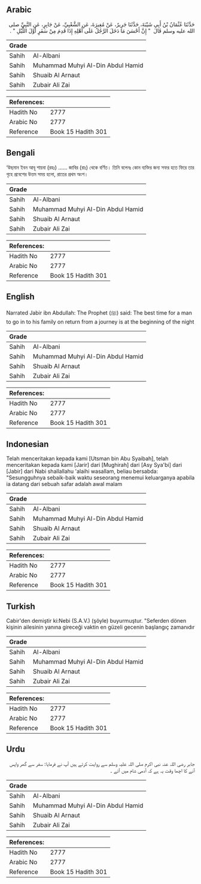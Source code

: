 ## Arabic


<div dir="rtl" lang="ar" style={{fontSize:'larger',backgroundColor:'#f8f9fa',padding:20}}>
حَدَّثَنَا عُثْمَانُ بْنُ أَبِي شَيْبَةَ، حَدَّثَنَا جَرِيرٌ، عَنْ مُغِيرَةَ، عَنِ الشَّعْبِيِّ، عَنْ جَابِرٍ، عَنِ النَّبِيِّ صلى الله عليه وسلم قَالَ ‏ "‏ إِنَّ أَحْسَنَ مَا دَخَلَ الرَّجُلُ عَلَى أَهْلِهِ إِذَا قَدِمَ مِنْ سَفَرٍ أَوَّلَ اللَّيْلِ ‏"‏ ‏.‏
</div>
<div style={{backgroundColor:'#f8f9fa',padding:20, marginBottom: 10}}><table> <thead> <tr> <th>Grade</th> <th></th> </tr> </thead> <tbody> <tr><td>Sahih</td><td>Al-Albani</td></tr><tr><td>Sahih</td><td>Muhammad Muhyi Al-Din Abdul Hamid</td></tr><tr><td>Sahih</td><td>Shuaib Al Arnaut</td></tr><tr><td>Sahih</td><td>Zubair Ali Zai</td></tr></tbody></table><table> <thead> <tr> <th>References:</th> <th></th> </tr> </thead> <tbody><tr><td>Hadith No</td><td>2777</td></tr><tr><td>Arabic No</td><td>2777</td></tr><tr><td>Reference</td><td>Book 15 Hadith 301</td></tr></tbody></table></div>

## Bengali


<div dir="ltr" lang="bn" style={{fontSize:'larger',backgroundColor:'#f8f9fa',padding:20}}>
‘উছমান ইবন আবূ শায়বা (রহঃ) ...... জাবির (রাঃ) থেকে বর্ণিত। তিনি বলেনঃ কোন ব্যক্তির জন্য সফর হতে ফিরে তার গৃহে প্রবেশের উত্তম সময় হলো, রাতের প্রথম অংশ।
</div>
<div style={{backgroundColor:'#f8f9fa',padding:20, marginBottom: 10}}><table> <thead> <tr> <th>Grade</th> <th></th> </tr> </thead> <tbody> <tr><td>Sahih</td><td>Al-Albani</td></tr><tr><td>Sahih</td><td>Muhammad Muhyi Al-Din Abdul Hamid</td></tr><tr><td>Sahih</td><td>Shuaib Al Arnaut</td></tr><tr><td>Sahih</td><td>Zubair Ali Zai</td></tr></tbody></table><table> <thead> <tr> <th>References:</th> <th></th> </tr> </thead> <tbody><tr><td>Hadith No</td><td>2777</td></tr><tr><td>Arabic No</td><td>2777</td></tr><tr><td>Reference</td><td>Book 15 Hadith 301</td></tr></tbody></table></div>

## English


<div dir="ltr" lang="en" style={{fontSize:'larger',backgroundColor:'#f8f9fa',padding:20}}>
Narrated Jabir ibn Abdullah: The Prophet (ﷺ) said: The best time for a man to go in to his family on return from a journey is at the beginning of the night
</div>
<div style={{backgroundColor:'#f8f9fa',padding:20, marginBottom: 10}}><table> <thead> <tr> <th>Grade</th> <th></th> </tr> </thead> <tbody> <tr><td>Sahih</td><td>Al-Albani</td></tr><tr><td>Sahih</td><td>Muhammad Muhyi Al-Din Abdul Hamid</td></tr><tr><td>Sahih</td><td>Shuaib Al Arnaut</td></tr><tr><td>Sahih</td><td>Zubair Ali Zai</td></tr></tbody></table><table> <thead> <tr> <th>References:</th> <th></th> </tr> </thead> <tbody><tr><td>Hadith No</td><td>2777</td></tr><tr><td>Arabic No</td><td>2777</td></tr><tr><td>Reference</td><td>Book 15 Hadith 301</td></tr></tbody></table></div>

## Indonesian


<div dir="ltr" lang="id" style={{fontSize:'larger',backgroundColor:'#f8f9fa',padding:20}}>
Telah menceritakan kepada kami [Utsman bin Abu Syaibah], telah menceritakan kepada kami [Jarir] dari [Mughirah] dari [Asy Sya'bi] dari [Jabir] dari Nabi shallallahu 'alaihi wasallam, beliau bersabda: "Sesungguhnya sebaik-baik waktu seseorang menemui keluarganya apabila ia datang dari sebuah safar adalah awal malam
</div>
<div style={{backgroundColor:'#f8f9fa',padding:20, marginBottom: 10}}><table> <thead> <tr> <th>Grade</th> <th></th> </tr> </thead> <tbody> <tr><td>Sahih</td><td>Al-Albani</td></tr><tr><td>Sahih</td><td>Muhammad Muhyi Al-Din Abdul Hamid</td></tr><tr><td>Sahih</td><td>Shuaib Al Arnaut</td></tr><tr><td>Sahih</td><td>Zubair Ali Zai</td></tr></tbody></table><table> <thead> <tr> <th>References:</th> <th></th> </tr> </thead> <tbody><tr><td>Hadith No</td><td>2777</td></tr><tr><td>Arabic No</td><td>2777</td></tr><tr><td>Reference</td><td>Book 15 Hadith 301</td></tr></tbody></table></div>

## Turkish


<div dir="ltr" lang="tr" style={{fontSize:'larger',backgroundColor:'#f8f9fa',padding:20}}>
Cabir'den demiştir ki:Nebi (S.A.V.) (şöyle) buyurmuştur. "Seferden dönen kişinin ailesinin yanına gireceği vaktin en güzeli gecenin başlangıç zamanıdır
</div>
<div style={{backgroundColor:'#f8f9fa',padding:20, marginBottom: 10}}><table> <thead> <tr> <th>Grade</th> <th></th> </tr> </thead> <tbody> <tr><td>Sahih</td><td>Al-Albani</td></tr><tr><td>Sahih</td><td>Muhammad Muhyi Al-Din Abdul Hamid</td></tr><tr><td>Sahih</td><td>Shuaib Al Arnaut</td></tr><tr><td>Sahih</td><td>Zubair Ali Zai</td></tr></tbody></table><table> <thead> <tr> <th>References:</th> <th></th> </tr> </thead> <tbody><tr><td>Hadith No</td><td>2777</td></tr><tr><td>Arabic No</td><td>2777</td></tr><tr><td>Reference</td><td>Book 15 Hadith 301</td></tr></tbody></table></div>

## Urdu


<div dir="rtl" lang="ur" style={{fontSize:'larger',backgroundColor:'#f8f9fa',padding:20}}>
جابر رضی اللہ عنہ نبی اکرم صلی اللہ علیہ وسلم سے روایت کرتے ہیں آپ نے فرمایا: سفر سے گھر واپس آنے کا اچھا وقت یہ ہے کہ آدمی شام میں آئے ۔
</div>
<div style={{backgroundColor:'#f8f9fa',padding:20, marginBottom: 10}}><table> <thead> <tr> <th>Grade</th> <th></th> </tr> </thead> <tbody> <tr><td>Sahih</td><td>Al-Albani</td></tr><tr><td>Sahih</td><td>Muhammad Muhyi Al-Din Abdul Hamid</td></tr><tr><td>Sahih</td><td>Shuaib Al Arnaut</td></tr><tr><td>Sahih</td><td>Zubair Ali Zai</td></tr></tbody></table><table> <thead> <tr> <th>References:</th> <th></th> </tr> </thead> <tbody><tr><td>Hadith No</td><td>2777</td></tr><tr><td>Arabic No</td><td>2777</td></tr><tr><td>Reference</td><td>Book 15 Hadith 301</td></tr></tbody></table></div>